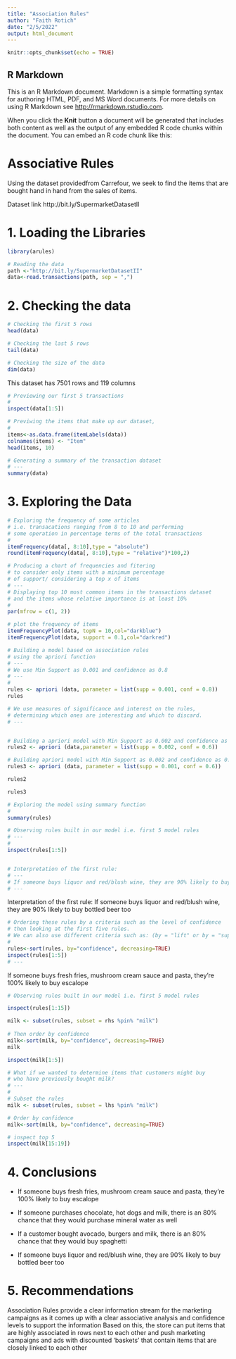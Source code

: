 ---
title: "Association Rules"
author: "Faith Rotich"
date: "2/5/2022"
output: html_document
---

```{r setup, include=FALSE}
knitr::opts_chunk$set(echo = TRUE)
```

## R Markdown

This is an R Markdown document. Markdown is a simple formatting syntax for authoring HTML, PDF, and MS Word documents. For more details on using R Markdown see <http://rmarkdown.rstudio.com>.

When you click the **Knit** button a document will be generated that includes both content as well as the output of any embedded R code chunks within the document. You can embed an R code chunk like this:


# Associative Rules 

Using the dataset providedfrom Carrefour, we seek to find the items that are bought hand in hand from the sales of items. 


Dataset link http://bit.ly/SupermarketDatasetII

# 1. Loading the Libraries 

```{r}

library(arules)

```



```{r}

# Reading the data 
path <-"http://bit.ly/SupermarketDatasetII"
data<-read.transactions(path, sep = ",")

```


# 2. Checking the data 

```{r}
# Checking the first 5 rows 
head(data)

```


```{r}
# Checking the last 5 rows 
tail(data)

```



```{r}
# Checking the size of the data
dim(data)

```
This dataset has 7501 rows and 119 columns 




```{R}

# Previewing our first 5 transactions
#
inspect(data[1:5])

```


```{R}
# Previwing the items that make up our dataset,
# 
items<-as.data.frame(itemLabels(data))
colnames(items) <- "Item"
head(items, 10)    

```


```{R}
# Generating a summary of the transaction dataset
# ---
summary(data)

```
# 3. Exploring the Data

```{R}
# Exploring the frequency of some articles 
# i.e. transacations ranging from 8 to 10 and performing 
# some operation in percentage terms of the total transactions 
# 
itemFrequency(data[, 8:10],type = "absolute")
round(itemFrequency(data[, 8:10],type = "relative")*100,2)

```


```{R}
# Producing a chart of frequencies and fitering 
# to consider only items with a minimum percentage 
# of support/ considering a top x of items
# ---
# Displaying top 10 most common items in the transactions dataset 
# and the items whose relative importance is at least 10%
# 
par(mfrow = c(1, 2))

# plot the frequency of items
itemFrequencyPlot(data, topN = 10,col="darkblue")
itemFrequencyPlot(data, support = 0.1,col="darkred")
```


```{R}
# Building a model based on association rules 
# using the apriori function 
# ---
# We use Min Support as 0.001 and confidence as 0.8
# ---
# 
rules <- apriori (data, parameter = list(supp = 0.001, conf = 0.8))
rules

```


```{R}
# We use measures of significance and interest on the rules, 
# determining which ones are interesting and which to discard.
# ---


# Building a apriori model with Min Support as 0.002 and confidence as 0.6.
rules2 <- apriori (data,parameter = list(supp = 0.002, conf = 0.6)) 

# Building apriori model with Min Support as 0.002 and confidence as 0.6.
rules3 <- apriori (data, parameter = list(supp = 0.001, conf = 0.6)) 

rules2

rules3
```



```{R}
# Exploring the model using summary function
# 
summary(rules)
```


```{R}
# Observing rules built in our model i.e. first 5 model rules
# ---
# 
inspect(rules[1:5])


# Interpretation of the first rule:
# ---
# If someone buys liquor and red/blush wine, they are 90% likely to buy bottled beer too
# ---
```
Interpretation of the first rule:
If someone buys liquor and red/blush wine, they are 90% likely to buy bottled beer too



```{R}
# Ordering these rules by a criteria such as the level of confidence
# then looking at the first five rules.
# We can also use different criteria such as: (by = "lift" or by = "support")
# 
rules<-sort(rules, by="confidence", decreasing=TRUE)
inspect(rules[1:5])
# ---
```
If someone buys fresh fries, mushroom cream sauce and pasta, they're 100% likely to buy escalope



```{r}
# Observing rules built in our model i.e. first 5 model rules

inspect(rules[1:15])

```

```{r}
milk <- subset(rules, subset = rhs %pin% "milk")
 
# Then order by confidence
milk<-sort(milk, by="confidence", decreasing=TRUE)
milk

```

```{r}
inspect(milk[1:5])
```



```{r}
# What if we wanted to determine items that customers might buy 
# who have previously bought milk?
# ---
# 
# Subset the rules
milk <- subset(rules, subset = lhs %pin% "milk")

# Order by confidence
milk<-sort(milk, by="confidence", decreasing=TRUE)

# inspect top 5
inspect(milk[15:19])

```


# 4. Conclusions 

- If someone buys fresh fries, mushroom cream sauce and pasta, they're 100% likely to buy escalope

- If someone purchases chocolate, hot dogs and milk, there is an 80% chance that they would purchase mineral water as well 

- If a customer bought avocado, burgers and milk, there is an 80% chance that they would buy spaghetti

- If someone buys liquor and red/blush wine, they are 90% likely to buy bottled beer too

# 5. Recommendations 

Association Rules provide a clear information stream for the marketing campaigns as it comes up with a clear associative analysis and confidence levels to support the information
Based on this, the store can put items that are highly associated in rows next to each other and push marketing campaigns and ads with discounted 'baskets' that contain items that are closely linked to each other



